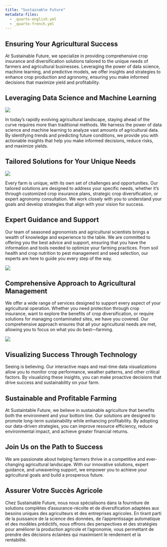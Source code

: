 ```yaml
---
title: "Sustainable Future"
metadata-files: 
  - _quarto-english.yml
  - _quarto-french.yml
---
```


::: {.content-visible when-profile="english"}

## Ensuring Your Agricultural Success

At Sustainable Future, we specialize in providing comprehensive crop insurance and diversification solutions tailored to the unique needs of farmers and agricultural businesses. Leveraging the power of data science, machine learning, and predictive models, we offer insights and strategies to enhance crop production and agronomy, ensuring you make informed decisions that maximize yield and profitability.


## Leveraging Data Science and Machine Learning

![](images\ai_agri.jpg){.nolightbox fig-align="center" style="margin-top: 0 px;"}

In today's rapidly evolving agricultural landscape, staying ahead of the curve requires more than traditional methods. We harness the power of data science and machine learning to analyze vast amounts of agricultural data. By identifying trends and predicting future conditions, we provide you with actionable insights that help you make informed decisions, reduce risks, and maximize yields.

## Tailored Solutions for Your Unique Needs

![](images\1704164613293.jpeg){.nolightbox fig-align="center" style="margin-top: 0 px;"}

Every farm is unique, with its own set of challenges and opportunities. Our tailored solutions are designed to address your specific needs, whether it's through customized crop insurance plans, strategic crop diversification, or expert agronomy consultation. We work closely with you to understand your goals and develop strategies that align with your vision for success.

## Expert Guidance and Support
Our team of seasoned agronomists and agricultural scientists brings a wealth of knowledge and experience to the table. We are committed to offering you the best advice and support, ensuring that you have the information and tools needed to optimize your farming practices. From soil health and crop nutrition to pest management and seed selection, our experts are here to guide you every step of the way.

![](images\scence6.webp){.nolightbox fig-align="center" style="margin-top: 0 px;"}

## Comprehensive Approach to Agricultural Management
We offer a wide range of services designed to support every aspect of your agricultural operation. Whether you need protection through crop insurance, want to explore the benefits of crop diversification, or require solutions for managing contaminated sites, we have you covered. Our comprehensive approach ensures that all your agricultural needs are met, allowing you to focus on what you do best—farming.


![](images\big-data-in-farming.jpg){.nolightbox fig-align="center" style="margin-top: 0 px;"}



## Visualizing Success Through Technology
Seeing is believing. Our interactive maps and real-time data visualizations allow you to monitor crop performance, weather patterns, and other critical factors. By visualizing these insights, you can make proactive decisions that drive success and sustainability on your farm.

## Sustainable and Profitable Farming
At Sustaintable Future, we believe in sustainable agriculture that benefits both the environment and your bottom line. Our solutions are designed to promote long-term sustainability while enhancing profitability. By adopting our data-driven strategies, you can improve resource efficiency, reduce environmental impact, and achieve greater financial returns.

## Join Us on the Path to Success
We are passionate about helping farmers thrive in a competitive and ever-changing agricultural landscape. With our innovative solutions, expert guidance, and unwavering support, we empower you to achieve your agricultural goals and build a prosperous future.

:::



::: {.content-visible when-profile="french"}

## Assurer Votre Succès Agricole

Chez Sustainable Future, nous nous spécialisons dans la fourniture de solutions complètes d'assurance-récolte et de diversification adaptées aux besoins uniques des agriculteurs et des entreprises agricoles. En tirant parti de la puissance de la science des données, de l'apprentissage automatique et des modèles prédictifs, nous offrons des perspectives et des stratégies pour améliorer la production agricole et l'agronomie, vous permettant de prendre des décisions éclairées qui maximisent le rendement et la rentabilité.
:::